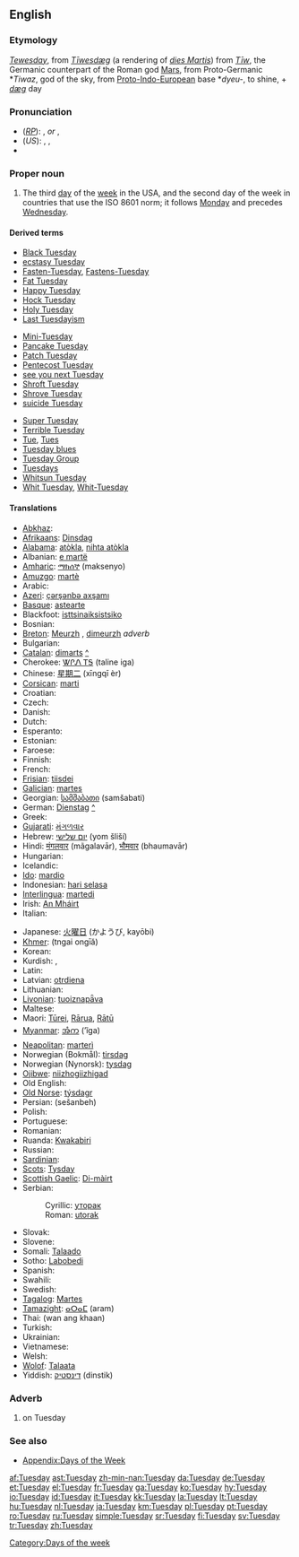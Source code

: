 {{wikipedia|dab=tuesday (disambiguation)|tuesday}}
==English==

===Etymology===
{{ME.}} ''[[Tewesday]]'', from {{OE.}} ''[[Tiwesdæg|Tīwesdæg]]'' (a rendering of {{L.}} ''[[dies Martis]]'') from ''[[Tiw|Tīw]]'', the Germanic counterpart of the Roman god [[Mars]], from Proto-Germanic *''Tiwaz'', god of the sky, from [[Proto-Indo-European]] base *''dyeu-'', to shine, + {{OE.}} ''[[dæg]]'' day

===Pronunciation===
* (''[[RP]]''): {{IPA|/ˈtjuːzdeɪ/}}, {{SAMPA|/"tju:zdeI/}} ''or'' {{IPA|/ˈtjuːzdɪ/}}, {{SAMPA|/"tju:zdI/}}
* (''US''): {{enPR|to͞ozʹdā}}, {{IPA|/ˈtuːzdeɪ/}}, {{SAMPA|/"tu:zdeI/}}
* {{audio|en-us-Tuesday.ogg|Audio (US)}}

===Proper noun===
{{en-proper noun|s}}

# The third [[day]] of the [[week]] in the USA, and the second day of the week in countries that use the ISO 8601 norm; it follows [[Monday]] and precedes [[Wednesday]].
<!--this is probably just an attributive use of the noun: #An appointment, person, or feeling associated with this day of the week.-->

====Derived terms====
{{top3}}
* [[Black Tuesday]]
* [[ecstasy Tuesday]]
* [[Fasten-Tuesday]], [[Fastens-Tuesday]]
* [[Fat Tuesday]]
* [[Happy Tuesday]]
* [[Hock Tuesday]]
* [[Holy Tuesday]]
* [[Last Tuesdayism]]
{{mid3}}
* [[Mini-Tuesday]]
* [[Pancake Tuesday]]
* [[Patch Tuesday]]
* [[Pentecost Tuesday]]
* [[see you next Tuesday]]<!--UK slang-->
* [[Shroft Tuesday]]
* [[Shrove Tuesday]]
* [[suicide Tuesday]]
{{mid3}}
* [[Super Tuesday]]
* [[w:Terrible Tuesday|Terrible Tuesday]]
* [[Tue]], [[Tues]]<!--abbreviation-->
* [[Tuesday blues]]
* [[Tuesday Group]]
* [[Tuesdays]]<!--adverb-->
* [[Whitsun Tuesday]]
* [[Whit Tuesday]], [[Whit-Tuesday]]
{{bottom}}

====Translations====
{{trans-top|day of the week}}
* [[Abkhaz]]: {{RUchar|[[аҩаш]]}} {{IPAchar|(aɥaš)}}
* [[Afrikaans]]: [[Dinsdag]]
* [[Alabama]]: [[atòkla]], [[nihta atòkla]]
* Albanian: [[e martë]]
* [[Amharic]]: [[ማክሰኞ]] (maksenyo)
* [[Amuzgo]]: [[martè]]
* Arabic: {{ARchar|[[الثلاثاء]]}} {{unicode|(aθ-θalaθá’)}}
* [[Azeri]]: [[çərşənbə axşamı]]
* [[Basque]]: [[astearte]]
* Blackfoot: [[isttsinaiksistsiko]]
* Bosnian: {{t+|bs|utorak|m}}
* [[Breton]]: [[Meurzh]] {{m}}, [[dimeurzh]] ''adverb''
* Bulgarian: {{t+|bg|вторник|m|tr=vtornik|sc=Cyrl}}
* [[Catalan]]: [[dimarts]] {{m}} [[:ca:dimarts|^]]
* Cherokee: [[ᏔᎵᏁ ᎢᎦ]] (taline iga)
* Chinese: [[星期二]] (xīngqī èr)
* [[Corsican]]: [[marti]]
* Croatian: {{t+|hr|utorak|m}}
* Czech: {{t+|cs|úterý|n}}
* Danish: {{t+|da|tirsdag}}
* Dutch: {{t+|nl|dinsdag|m}}
* Esperanto: {{t+|eo|mardo|xs=Esperanto}}
* Estonian: {{t+|et|teisipäev}}
* Faroese: {{t+|fo|týsdagur|m|xs=Faroese}}
* Finnish: {{t+|fi|tiistai}}
* French: {{t+|fr|mardi|m}}
* [[Frisian]]: [[tiisdei]]
* [[Galician]]: [[martes]]
* Georgian: [[სამშაბათი]] (samšabati)
* German: [[Dienstag]] {{m}} [[:de:Dienstag|^]]
* Greek: {{t-|el|Τρίτη|f|tr=Tríti|sc=Grek}}
* [[Gujarati]]: [[મંગળવાર]] {{unicode|(mãgaḷavār)}}
* Hebrew: [[יום שלישי]] (yom šliší)
* Hindi: [[मंगलवार]] (mãgalavār), [[भौमवार]] (bhaumavār)
* Hungarian: {{t+|hu|kedd}}
* Icelandic: {{t+|is|þriðjudagur|m}}
* [[Ido]]: [[mardio]]
* Indonesian: [[hari selasa]]
* [[Interlingua]]: [[martedi]]
* Irish: [[An Mháirt]]
* Italian: {{t+|it|martedì|m}}
{{trans-mid}}
* Japanese: [[火曜日]] (かようび, kayōbi)
* [[Khmer]]: {{KMchar|[[ថ្ងៃអង្គារ]]}} (tngai ongīă)
* Korean: {{t+|ko|화요일|tr=hwayoil|sc=KOchar}}
* Kurdish: {{KUchar|[[سێشه‌م]]}}, {{KUchar|[[سێشه‌مه‌]]}}
* Latin: {{t+|la|dies Martis}}
* Latvian: [[otrdiena]]
* Lithuanian: {{t+|lt|antradienis|m|xs=Lithuanian}}
* [[Livonian]]: [[tuoiznapǟva]]
* Maltese: {{t-|mt|it-Tlieta|xs=Maltese}}
* Maori: [[Tūrei]], [[Rārua]], [[Rātū]]
* [[Myanmar]]: [[အံဂာ]] (’ĩga)
* [[Neapolitan]]: [[marterì]]
* Norwegian (Bokmål): [[tirsdag]]
* Norwegian (Nynorsk): [[tysdag]]
* [[Ojibwe]]: [[niizhogiizhigad]]
* Old English: {{t-|ang|Tiwesdæg|alt=Tīwesdæg|xs=Old English}}
* [[Old Norse]]: [[týsdagr]] {{m}}
* Persian: {{FAchar|[[سه‌شنبه]]}} (sešanbeh)
* Polish: {{t+|pl|wtorek}}
* Portuguese: {{t-|pt|terça-feira}}
* Romanian: {{t+|ro|marţi|f}}
* Ruanda: [[Kwakabiri]]
* Russian: {{t+|ru|вторник|m|tr=vtórnik|sc=Cyrl}}
* [[Sardinian]]: {{tø|sc|martis|xs=Sardinian}}
* [[Scots]]: [[Tysday]]
* [[Scottish Gaelic]]: [[Di-màirt]] {{m}}
* Serbian:
*: Cyrillic: [[уторак#Serbian|уторак]] {{m}}
*: Roman: [[utorak#Serbian|utorak]] {{m}}
* Slovak: {{t+|sk|utorok|m}}
* Slovene: {{t+|sl|torek|m}}
* Somali: [[Talaado]]
* Sotho: [[Labobedi]]
* Spanish: {{t+|es|martes|m}}
* Swahili: {{t-|sw|jumaane|xs=Swahili}}
* Swedish: {{t+|sv|tisdag|c}}
* [[Tagalog]]: [[Martes]]
* [[Tamazight]]: [[ⴰⵔⴰⵎ]] (aram)
* Thai: {{THchar|[[วันอังคาร]]}} (wan ang khaan)
* Turkish: {{t+|tr|salı}}
* Ukrainian: {{t-|uk|вівторок|tr=vivtorok|sc=Cyrl|xs=Ukrainian}}
* Vietnamese: {{t+|vi|thứ ba|xs=Vietnamese}}
* Welsh: {{t-|cy|dydd Mawrth|m|xs=Welsh}}
* [[Wolof]]: [[Talaata]]
* Yiddish: [[דינסטיק]] (dinstik)
{{trans-bottom}}

===Adverb===
{{en-adv|-}}

# on Tuesday

===See also===
* [[Appendix:Days of the Week]]

[[Category:Days of the week]]

[[af:Tuesday]]
[[ast:Tuesday]]
[[zh-min-nan:Tuesday]]
[[da:Tuesday]]
[[de:Tuesday]]
[[et:Tuesday]]
[[el:Tuesday]]
[[fr:Tuesday]]
[[ga:Tuesday]]
[[ko:Tuesday]]
[[hy:Tuesday]]
[[io:Tuesday]]
[[id:Tuesday]]
[[it:Tuesday]]
[[kk:Tuesday]]
[[la:Tuesday]]
[[lt:Tuesday]]
[[hu:Tuesday]]
[[nl:Tuesday]]
[[ja:Tuesday]]
[[km:Tuesday]]
[[pl:Tuesday]]
[[pt:Tuesday]]
[[ro:Tuesday]]
[[ru:Tuesday]]
[[simple:Tuesday]]
[[sr:Tuesday]]
[[fi:Tuesday]]
[[sv:Tuesday]]
[[tr:Tuesday]]
[[zh:Tuesday]]